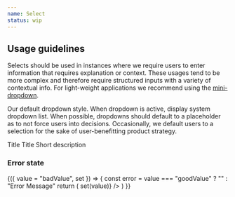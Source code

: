 ```yaml
---
name: Select
status: wip
---
```

## Usage guidelines

Selects should be used in instances where we require users to enter information that requires explanation or context. These usages tend to be more complex and therefore require structured inputs with a variety of contextual info. For light-weight applications we recommend using the [mini-dropdown](https://palette.artsy.net/elements/inputs/select/).


Our default dropdown style. When dropdown is active, display system dropdown
list. When possible, dropdowns should default to a placeholder as to not force
users into decisions. Occasionally, we default users to a selection for the sake
of user-benefitting product strategy.

<Box>
  <Serif size="3">Title</Serif>
  <LargeSelect
    options={[
      {
        text: "Most Recent",
        value: "mostRecent",
      },
    ]}
  />
</Box>

<Spacer my={2} />

<Box>
  <Serif size="3">Title</Serif>
  <Serif size="2">Short description</Serif>
  <LargeSelect
    options={[
      {
        text: "Most Recent",
        value: "mostRecent",
      },
    ]}
  />
</Box>

<Spacer my={6} />

### Error state

<Playground>
  <Value>
    {({ value = "badValue", set }) => {
      const error = value === "goodValue" ? "" : "Error Message"
      return (
        <LargeSelect
          error={error}
          options={[
            {
              text: "Good",
              value: "goodValue",
            },
            {
              text: "Bad",
              value: "badValue",
            },
          ]}
          selected={value}
          onSelect={value => set(value)}
        />
      )
    }}
  </Value>
</Playground>
